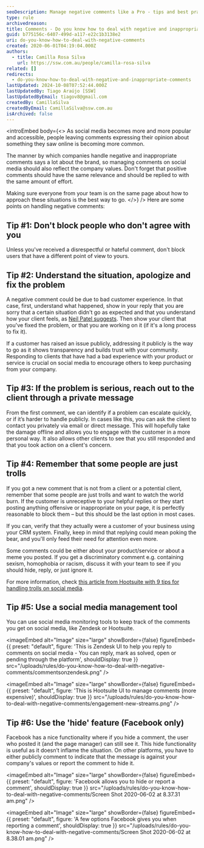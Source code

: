```yaml
---
seoDescription: Manage negative comments like a Pro - tips and best practices.
type: rule
archivedreason:
title: Comments - Do you know how to deal with negative and inappropriate responses?
guid: b775156c-6407-499d-a117-e22c1b3138e2
uri: do-you-know-how-to-deal-with-negative-comments
created: 2020-06-01T04:19:04.000Z
authors:
  - title: Camilla Rosa Silva
    url: https://ssw.com.au/people/camilla-rosa-silva
related: []
redirects:
  - do-you-know-how-to-deal-with-negative-and-inappropriate-comments
lastUpdated: 2024-10-08T07:52:44.000Z
lastUpdatedBy: Tiago Araújo [SSW]
lastUpdatedByEmail: tiagov8@gmail.com
createdBy: CamillaSilva
createdByEmail: CamillaSilva@ssw.com.au
isArchived: false
---
```


<introEmbed
  body={<>
As social media becomes more and more popular and accessible, people leaving comments expressing their opinion about something they saw online is becoming more common.

The manner by which companies handle negative and inappropriate comments says a lot about the brand, so managing comments on social media should also reflect the company values. Don't forget that positive comments should have the same relevance and should be replied to with the same amount of effort.

Making sure everyone from your team is on the same page about how to approach these situations is the best way to go.
  </>}
/>
Here are some points on handling negative comments:

## Tip #1: Don't block people who don't agree with you

Unless you've received a disrespectful or hateful comment, don't block users that have a different point of view to yours.

## Tip #2: Understand the situation, apologize and fix the problem

A negative comment could be due to bad customer experience. In that case, first, understand what happened, show in your reply that you are sorry that a certain situation didn't go as expected and that you understand how your client feels, as [Neil Patel suggests](https://neilpatel.com/blog/unhappy-customers-into-resource/). Then show your client that you've fixed the problem, or that you are working on it (if it's a long process to fix it).

If a customer has raised an issue publicly, addressing it publicly is the way to go as it shows transparency and builds trust with your community. Responding to clients that have had a bad experience with your product or service is crucial on social media to encourage others to keep purchasing from your company.

## Tip #3: If the problem is serious, reach out to the client through a private message

From the first comment, we can identify if a problem can escalate quickly, or if it’s harder to handle publicly. In cases like this, you can ask the client to contact you privately via email or direct message. This will hopefully take the damage offline and allows you to engage with the customer in a more personal way. It also allows other clients to see that you still responded and that you took action on a client's concern.

## Tip #4: Remember that some people are just trolls

If you got a new comment that is not from a client or a potential client, remember that some people are just trolls and want to watch the world burn. If the customer is unreceptive to your helpful replies or they start posting anything offensive or inappropriate on your page, it is perfectly reasonable to block them – but this should be the last option in most cases.

If you can, verify that they actually were a customer of your business using your CRM system. Finally, keep in mind that replying could mean poking the bear, and you'll only feed their need for attention even more.

Some comments could be either about your product/service or about a meme you posted. If you get a discriminatory comment e.g. containing sexism, homophobia or racism, discuss it with your team to see if you should hide, reply, or just ignore it.

For more information, check [this article from Hootsuite with 9 tips for handling trolls on social media](https://blog.hootsuite.com/how-to-deal-with-trolls-on-social-media/).

## Tip #5: Use a social media management tool

You can use social media monitoring tools to keep track of the comments you get on social media, like Zendesk or Hootsuite.


<imageEmbed
  alt="Image"
  size="large"
  showBorder={false}
  figureEmbed={{
    preset: "default",
    figure: 'This is Zendesk UI to help you reply to comments on social media - You can reply, mark as solved, open or pending through the platform',
    shouldDisplay: true
  }}
  src="/uploads/rules/do-you-know-how-to-deal-with-negative-comments/commentsonzendesk.png"
/>


<imageEmbed
  alt="Image"
  size="large"
  showBorder={false}
  figureEmbed={{
    preset: "default",
    figure: 'This is Hootsuite UI to manage comments (more expensive)',
    shouldDisplay: true
  }}
  src="/uploads/rules/do-you-know-how-to-deal-with-negative-comments/engagement-new-streams.png"
/>

## Tip #6: Use the 'hide' feature (Facebook only)

Facebook has a nice functionality where if you hide a comment, the user who posted it (and the page manager) can still see it. This hide functionality is useful as it doesn’t inflame the situation. On other platforms, you have to either publicly comment to indicate that the message is against your company's values or report the comment to hide it.


<imageEmbed
  alt="Image"
  size="large"
  showBorder={false}
  figureEmbed={{
    preset: "default",
    figure: 'Facebook allows you to hide or report a comment',
    shouldDisplay: true
  }}
  src="/uploads/rules/do-you-know-how-to-deal-with-negative-comments/Screen Shot 2020-06-02 at 8.37.31 am.png"
/>


<imageEmbed
  alt="Image"
  size="large"
  showBorder={false}
  figureEmbed={{
    preset: "default",
    figure: 'A few options Facebook gives you when reporting a comment',
    shouldDisplay: true
  }}
  src="/uploads/rules/do-you-know-how-to-deal-with-negative-comments/Screen Shot 2020-06-02 at 8.38.01 am.png"
/>
